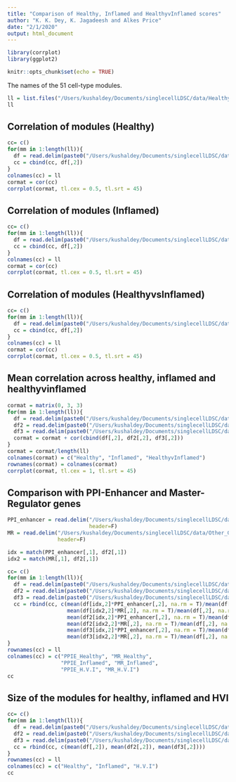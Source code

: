 ```yaml
---
title: "Comparison of Healthy, Inflamed and HealthyvInflamed scores"
author: "K. K. Dey, K. Jagadeesh and Alkes Price"
date: "2/1/2020"
output: html_document
---
```


```r
library(corrplot)
library(ggplot2)
```

```r
knitr::opts_chunk$set(echo = TRUE)
```

The names of the 51 cell-type modules.

```r
ll = list.files("/Users/kushaldey/Documents/singlecellLDSC/data/Healthy_gene_score_Feb1/")
ll
```

## Correlation of modules (Healthy)

```r
cc= c()
for(mm in 1:length(ll)){
  df = read.delim(paste0("/Users/kushaldey/Documents/singlecellLDSC/data/Healthy_gene_score_Feb1/", ll[mm]), header=F)
  cc = cbind(cc, df[,2])
}
colnames(cc) = ll
cormat = cor(cc)
corrplot(cormat, tl.cex = 0.5, tl.srt = 45)
```

## Correlation of modules (Inflamed)

```r
cc= c()
for(mm in 1:length(ll)){
  df = read.delim(paste0("/Users/kushaldey/Documents/singlecellLDSC/data/Inflamed_gene_score_Feb1/", ll[mm]), header=F)
  cc = cbind(cc, df[,2])
}
colnames(cc) = ll
cormat = cor(cc)
corrplot(cormat, tl.cex = 0.5, tl.srt = 45)
```

## Correlation of modules (HealthyvsInflamed)

```r
cc= c()
for(mm in 1:length(ll)){
  df = read.delim(paste0("/Users/kushaldey/Documents/singlecellLDSC/data/HealthyVInflamed_gene_score_Feb1/", ll[mm]), header=F)
  cc = cbind(cc, df[,2])
}
colnames(cc) = ll
cormat = cor(cc)
corrplot(cormat, tl.cex = 0.5, tl.srt = 45)
```

## Mean correlation across healthy, inflamed and healthyvinflamed

```r
cormat = matrix(0, 3, 3)
for(mm in 1:length(ll)){
  df = read.delim(paste0("/Users/kushaldey/Documents/singlecellLDSC/data/Healthy_gene_score_Feb1/", ll[mm]), header=F)
  df2 = read.delim(paste0("/Users/kushaldey/Documents/singlecellLDSC/data/Inflamed_gene_score_Feb1/", ll[mm]), header=F)
  df3 = read.delim(paste0("/Users/kushaldey/Documents/singlecellLDSC/data/HealthyVInflamed_gene_score_Feb1/", ll[mm]), header=F)
  cormat = cormat + cor(cbind(df[,2], df2[,2], df3[,2]))
}
cormat = cormat/length(ll)
colnames(cormat) = c("Healthy", "Inflamed", "HealthyvInflamed")
rownames(cormat) = colnames(cormat)
corrplot(cormat, tl.cex = 1, tl.srt = 45)
```

## Comparison with PPI-Enhancer and Master-Regulator genes 

```r
PPI_enhancer = read.delim("/Users/kushaldey/Documents/singlecellLDSC/data/Other_Gene_Scores/RWR_SEG_ABC_HOMOD_EDS.txt",
                          header=F)
MR = read.delim("/Users/kushaldey/Documents/singlecellLDSC/data/Other_Gene_Scores/master_regulator_genes_Nov11.txt",
                header=F)

idx = match(PPI_enhancer[,1], df2[,1])
idx2 = match(MR[,1], df2[,1])

cc= c()
for(mm in 1:length(ll)){
  df = read.delim(paste0("/Users/kushaldey/Documents/singlecellLDSC/data/Healthy_gene_score_Feb1/", ll[mm]), header=F)
  df2 = read.delim(paste0("/Users/kushaldey/Documents/singlecellLDSC/data/Inflamed_gene_score_Feb1/", ll[mm]), header=F)
  df3 = read.delim(paste0("/Users/kushaldey/Documents/singlecellLDSC/data/HealthyVInflamed_gene_score_Feb1/", ll[mm]), header=F)
  cc = rbind(cc, c(mean(df[idx,2]*PPI_enhancer[,2], na.rm = T)/mean(df[,2], na.rm = T), 
                   mean(df[idx2,2]*MR[,2], na.rm = T)/mean(df[,2], na.rm = T), 
                   mean(df2[idx,2]*PPI_enhancer[,2], na.rm = T)/mean(df[,2], na.rm = T), 
                   mean(df2[idx2,2]*MR[,2], na.rm = T)/mean(df[,2], na.rm = T),
                   mean(df3[idx,2]*PPI_enhancer[,2], na.rm = T)/mean(df[,2], na.rm = T), 
                   mean(df3[idx2,2]*MR[,2], na.rm = T)/mean(df[,2], na.rm = T)))
}
rownames(cc) = ll
colnames(cc) = c("PPIE_Healthy", "MR_Healthy",
                 "PPIE_Inflamed", "MR_Inflamed", 
                 "PPIE_H.V.I", "MR_H.V.I")
cc
```

## Size of the modules for healthy, inflamed and HVI

```r
cc= c()
for(mm in 1:length(ll)){
  df = read.delim(paste0("/Users/kushaldey/Documents/singlecellLDSC/data/Healthy_gene_score_Feb1/", ll[mm]), header=F)
  df2 = read.delim(paste0("/Users/kushaldey/Documents/singlecellLDSC/data/Inflamed_gene_score_Feb1/", ll[mm]), header=F)
  df3 = read.delim(paste0("/Users/kushaldey/Documents/singlecellLDSC/data/HealthyVInflamed_gene_score_Feb1/", ll[mm]), header=F)
  cc = rbind(cc, c(mean(df[,2]), mean(df2[,2]), mean(df3[,2])))
}
rownames(cc) = ll
colnames(cc) = c("Healthy", "Inflamed", "H.V.I")
cc
```

